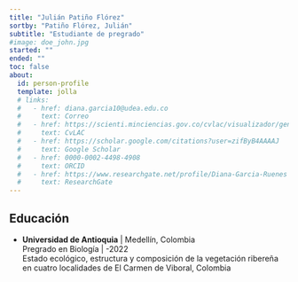 ```yaml
---
title: "Julián Patiño Flórez"
sortby: "Patiño Flórez, Julián"
subtitle: "Estudiante de pregrado"
#image: doe_john.jpg
started: ""
ended: ""
toc: false
about:
  id: person-profile
  template: jolla
  # links:
  #   - href: diana.garcia10@udea.edu.co
  #     text: Correo
  #   - href: https://scienti.minciencias.gov.co/cvlac/visualizador/generarCurriculoCv.do?cod_rh=0001825775
  #     text: CvLAC
  #   - href: https://scholar.google.com/citations?user=zifByB4AAAAJ
  #     text: Google Scholar
  #   - href: 0000-0002-4498-4908
  #     text: ORCID
  #   - href: https://www.researchgate.net/profile/Diana-Garcia-Ruenes
  #     text: ResearchGate
---
```


:::{#person-profile}
:::



## Educación

-   **Universidad de Antioquia** \| Medellín, Colombia\
    Pregrado en Biología \| -2022\
    Estado ecológico, estructura y composición de la vegetación ribereña en cuatro localidades de El Carmen de Viboral, Colombia